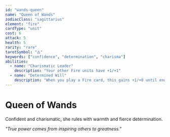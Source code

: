 ```yaml
---
id: "wands-queen"
name: "Queen of Wands"
zodiacClass: "sagittarius"
element: "fire"
cardType: "unit"
cost: 6
attack: 5
health: 5
rarity: "rare"
tarotSymbol: "🜂"
keywords: ["confidence", "determination", "charisma"]
abilities:
  - name: "Charismatic Leader"
    description: "Your other Fire units have +1/+1"
  - name: "Determined Will"
    description: "When you play a Fire card, this gains +1/+0 until end of turn"
---
```


# Queen of Wands

Confident and charismatic, she rules with warmth and fierce determination.

*"True power comes from inspiring others to greatness."*